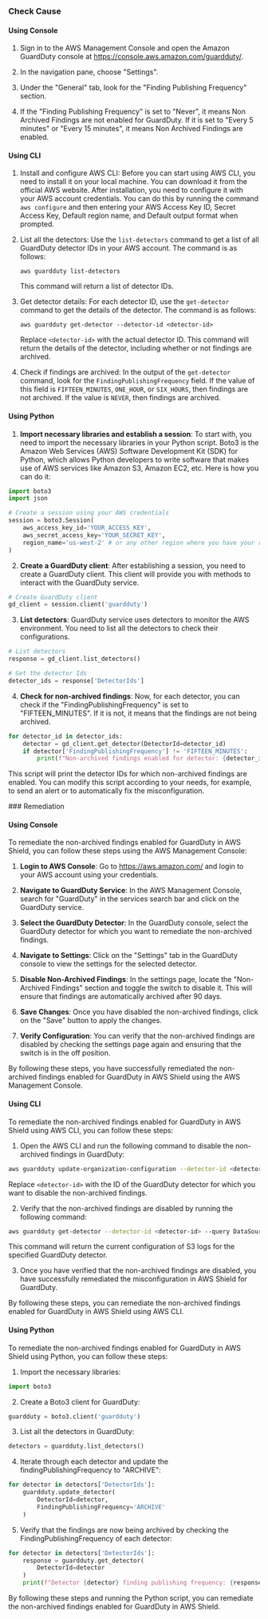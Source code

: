 

<Tabs><Tab title='Cause'>
### Check Cause

#### Using Console

1. Sign in to the AWS Management Console and open the Amazon GuardDuty console at https://console.aws.amazon.com/guardduty/.

2. In the navigation pane, choose "Settings".

3. Under the "General" tab, look for the "Finding Publishing Frequency" section.

4. If the "Finding Publishing Frequency" is set to "Never", it means Non Archived Findings are not enabled for GuardDuty. If it is set to "Every 5 minutes" or "Every 15 minutes", it means Non Archived Findings are enabled.

#### Using CLI

1. Install and configure AWS CLI: Before you can start using AWS CLI, you need to install it on your local machine. You can download it from the official AWS website. After installation, you need to configure it with your AWS account credentials. You can do this by running the command `aws configure` and then entering your AWS Access Key ID, Secret Access Key, Default region name, and Default output format when prompted.

2. List all the detectors: Use the `list-detectors` command to get a list of all GuardDuty detector IDs in your AWS account. The command is as follows:

   ```
   aws guardduty list-detectors
   ```

   This command will return a list of detector IDs.

3. Get detector details: For each detector ID, use the `get-detector` command to get the details of the detector. The command is as follows:

   ```
   aws guardduty get-detector --detector-id <detector-id>
   ```

   Replace `<detector-id>` with the actual detector ID. This command will return the details of the detector, including whether or not findings are archived.

4. Check if findings are archived: In the output of the `get-detector` command, look for the `FindingPublishingFrequency` field. If the value of this field is `FIFTEEN_MINUTES`, `ONE_HOUR`, or `SIX_HOURS`, then findings are not archived. If the value is `NEVER`, then findings are archived.

#### Using Python

1. **Import necessary libraries and establish a session**: To start with, you need to import the necessary libraries in your Python script. Boto3 is the Amazon Web Services (AWS) Software Development Kit (SDK) for Python, which allows Python developers to write software that makes use of AWS services like Amazon S3, Amazon EC2, etc. Here is how you can do it:

```python
import boto3
import json

# Create a session using your AWS credentials
session = boto3.Session(
    aws_access_key_id='YOUR_ACCESS_KEY',
    aws_secret_access_key='YOUR_SECRET_KEY',
    region_name='us-west-2' # or any other region where you have your resources
)
```

2. **Create a GuardDuty client**: After establishing a session, you need to create a GuardDuty client. This client will provide you with methods to interact with the GuardDuty service.

```python
# Create GuardDuty client
gd_client = session.client('guardduty')
```

3. **List detectors**: GuardDuty service uses detectors to monitor the AWS environment. You need to list all the detectors to check their configurations.

```python
# List detectors
response = gd_client.list_detectors()

# Get the detector Ids
detector_ids = response['DetectorIds']
```

4. **Check for non-archived findings**: Now, for each detector, you can check if the "FindingPublishingFrequency" is set to "FIFTEEN_MINUTES". If it is not, it means that the findings are not being archived.

```python
for detector_id in detector_ids:
    detector = gd_client.get_detector(DetectorId=detector_id)
    if detector['FindingPublishingFrequency'] != 'FIFTEEN_MINUTES':
        print(f"Non-archived findings enabled for detector: {detector_id}")
```

This script will print the detector IDs for which non-archived findings are enabled. You can modify this script according to your needs, for example, to send an alert or to automatically fix the misconfiguration.

</Tab>

<Tab title='Remediation'>
### Remediation

#### Using Console

To remediate the non-archived findings enabled for GuardDuty in AWS Shield, you can follow these steps using the AWS Management Console:

1. **Login to AWS Console**: Go to https://aws.amazon.com/ and login to your AWS account using your credentials.

2. **Navigate to GuardDuty Service**: In the AWS Management Console, search for "GuardDuty" in the services search bar and click on the GuardDuty service.

3. **Select the GuardDuty Detector**: In the GuardDuty console, select the GuardDuty detector for which you want to remediate the non-archived findings.

4. **Navigate to Settings**: Click on the "Settings" tab in the GuardDuty console to view the settings for the selected detector.

5. **Disable Non-Archived Findings**: In the settings page, locate the "Non-Archived Findings" section and toggle the switch to disable it. This will ensure that findings are automatically archived after 90 days.

6. **Save Changes**: Once you have disabled the non-archived findings, click on the "Save" button to apply the changes.

7. **Verify Configuration**: You can verify that the non-archived findings are disabled by checking the settings page again and ensuring that the switch is in the off position.

By following these steps, you have successfully remediated the non-archived findings enabled for GuardDuty in AWS Shield using the AWS Management Console.

#### Using CLI

To remediate the non-archived findings enabled for GuardDuty in AWS Shield using AWS CLI, you can follow these steps:

1. Open the AWS CLI and run the following command to disable the non-archived findings in GuardDuty:

```bash
aws guardduty update-organization-configuration --detector-id <detector-id> --auto-enable --data-sources "s3Logs={enable=false}"
```

Replace `<detector-id>` with the ID of the GuardDuty detector for which you want to disable the non-archived findings.

2. Verify that the non-archived findings are disabled by running the following command:

```bash
aws guardduty get-detector --detector-id <detector-id> --query DataSources.S3Logs
```

This command will return the current configuration of S3 logs for the specified GuardDuty detector.

3. Once you have verified that the non-archived findings are disabled, you have successfully remediated the misconfiguration in AWS Shield for GuardDuty.

By following these steps, you can remediate the non-archived findings enabled for GuardDuty in AWS Shield using AWS CLI.

#### Using Python

To remediate the non-archived findings enabled for GuardDuty in AWS Shield using Python, you can follow these steps:

1. Import the necessary libraries:
```python
import boto3
```

2. Create a Boto3 client for GuardDuty:
```python
guardduty = boto3.client('guardduty')
```

3. List all the detectors in GuardDuty:
```python
detectors = guardduty.list_detectors()
```

4. Iterate through each detector and update the findingPublishingFrequency to "ARCHIVE":
```python
for detector in detectors['DetectorIds']:
    guardduty.update_detector(
        DetectorId=detector,
        FindingPublishingFrequency='ARCHIVE'
    )
```

5. Verify that the findings are now being archived by checking the FindingPublishingFrequency of each detector:
```python
for detector in detectors['DetectorIds']:
    response = guardduty.get_detector(
        DetectorId=detector
    )
    print(f"Detector {detector} finding publishing frequency: {response['FindingPublishingFrequency']}")
```

By following these steps and running the Python script, you can remediate the non-archived findings enabled for GuardDuty in AWS Shield.


</Tab>
</Tabs>
